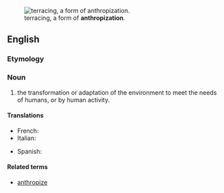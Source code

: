 [[Image:Landscape in Sa Pa (Vietnam).jpg|thumb|terracing, a form of '''anthropization'''.]]
==English==

===Etymology===
{{confix|anthropo|ization}}

===Noun===
{{en-noun|-}}

# {{context|ecology|lang=en}} the transformation or adaptation of the environment to meet the needs of humans, or by human activity.

====Translations====
{{trans-top|transformation or adaptation of the environment to meet the needs of humans}}
* French: {{t+|fr|anthropisation|f}}
* Italian: {{t|it|antropizzazione|f}}
{{trans-mid}}
* Spanish: {{t|es|antropización|f}}
{{trans-bottom}}

====Related terms====
* [[anthropize]]